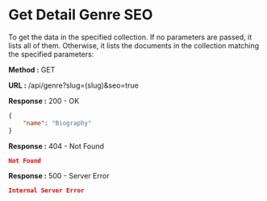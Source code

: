 
# Get Detail Genre SEO

To get the data in the specified collection. If no parameters are passed, it lists all of them.
Otherwise, it lists the documents in the collection matching the specified parameters:

**Method :** <Badge variant="success">GET</Badge>

**URL :** <Badge variant="dark">/api/genre?slug=(slug)&seo=true</Badge>

**Response :** <BadgeOutline variant="success">200 - OK</BadgeOutline>

```json
{
	"name": "Biography"
}
```

**Response :** <BadgeOutline variant="warning">404 - Not Found</BadgeOutline>

```json
Not Found
```

**Response :** <BadgeOutline variant="danger">500 - Server Error</BadgeOutline>

```json
Internal Server Error
```
